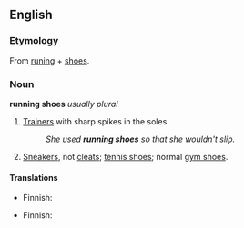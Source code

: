 ==English==

===Etymology===
From [[run]]ing + [[shoes]].

===Noun===
'''running shoes''' ''usually plural''

# {{British}} [[trainer|Trainers]] with sharp spikes in the soles.
#:''She used '''running shoes''' so that she wouldn't slip.''
# {{North America}} [[sneakers|Sneakers]], not [[cleats]]; [[tennis shoes]]; normal [[gym shoes]].

====Translations====
{{trans-top|spiked trainers}}
* Finnish: {{t|fi|piikkarit|p}}
{{trans-mid}}
{{trans-bottom}}

{{trans-top|sneakers}}
* Finnish: {{t-|fi|lenkkitossut|p}}
{{trans-mid}}
{{trans-bottom}}